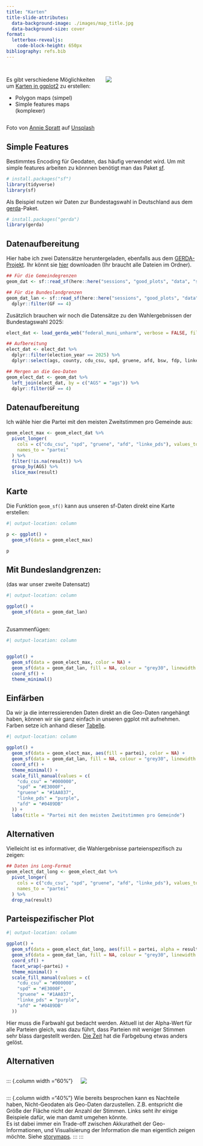 ```yaml
---
title: "Karten"
title-slide-attributes:
  data-background-image: ./images/map_title.jpg
  data-background-size: cover
format: 
  letterbox-revealjs:
    code-block-height: 650px
bibliography: refs.bib
---
```



## 

::: {.columns}

::: {.column width="50%"}
Es gibt verschiedene Möglichkeiten um [Karten in ggplot2](https://ggplot2-book.org/maps.html) zu erstellen:

- Polygon maps (simpel)
- Simple features maps (komplexer)

:::
::: {.column width="50%"}
![](./images/map_hochkant.jpg){.image-right}
:::
:::

::: {.image-ref}
Foto von <a href="https://unsplash.com/de/@anniespratt?utm_content=creditCopyText&utm_medium=referral&utm_source=unsplash">Annie Spratt</a> auf <a href="https://unsplash.com/de/fotos/weisse-und-grune-landkarten-der-bundesstaaten-AFB6S2kibuk?utm_content=creditCopyText&utm_medium=referral&utm_source=unsplash">Unsplash</a>
:::

## Simple Features

Bestimmtes [Encoding]{.highlight} für Geodaten, das häufig verwendet wird. 
Um mit simple features arbeiten zu könnnen benötigt man das Paket [sf](https://r-spatial.github.io/sf/).

```r
# install.packages("sf")
library(tidyverse)
library(sf)
```

Als Beispiel nutzen wir Daten zur Bundestagswahl in Deutschland aus dem [gerda](http://www.german-elections.com/r-package/)-Paket.

```r
# install.packages("gerda")
library(gerda)
```

## Datenaufbereitung

Hier habe ich zwei Datensätze heruntergeladen, ebenfalls aus dem [GERDA-Projekt](https://dataverse.harvard.edu/file.xhtml?fileId=10851934&version=9.1). Ihr könnt sie [hier](https://github.com/nickhaf/PlotWorkshop/tree/main/sessions/good_plots/data/shapefiles) downloaden (Ihr braucht alle Dateien im Ordner).

```r
## Für die Gemeindegrenzen
geom_dat <- sf::read_sf(here::here("sessions", "good_plots", "data", "shapefiles"), layer = "VG250_GEM")

## Für die Bundeslandgrenzen
geom_dat_lan <- sf::read_sf(here::here("sessions", "good_plots", "data", "shapefiles"), layer = "VG250_LAN") %>%
  dplyr::filter(GF == 4)
```

Zusätzlich brauchen wir noch die Datensätze zu den Wahlergebnissen der Bundestagswahl 2025:

```r
elect_dat <- load_gerda_web("federal_muni_unharm", verbose = FALSE, file_format = "rds") 

## Aufbereitung
elect_dat <- elect_dat %>%
  dplyr::filter(election_year == 2025) %>%
  dplyr::select(ags, county, cdu_csu, spd, gruene, afd, bsw, fdp, linke_pds, number_voters, eligible_voters)

## Mergen an die Geo-Daten
geom_elect_dat <- geom_dat %>%
  left_join(elect_dat, by = c("AGS" = "ags")) %>%
  dplyr::filter(GF == 4)
```

## Datenaufbereitung

Ich wähle hier die Partei mit den meisten Zweitstimmen pro Gemeinde aus:

```r
geom_elect_max <- geom_elect_dat %>%
  pivot_longer(
    cols = c("cdu_csu", "spd", "gruene", "afd", "linke_pds"), values_to = "result",
    names_to = "partei"
  ) %>%
  filter(!is.na(result)) %>%
  group_by(AGS) %>%
  slice_max(result)
```

## Karte 

Die Funktion `geom_sf()` kann aus unseren sf-Daten direkt eine Karte erstellen:


```r
#| output-location: column

p <- ggplot() +
  geom_sf(data = geom_elect_max)

p
```


## Mit Bundeslandgrenzen: 
(das war unser zweite Datensatz)

```r
#| output-location: column

ggplot() +
  geom_sf(data = geom_dat_lan)
```


## 

Zusammenfügen:

```r
#| output-location: column


ggplot() +
  geom_sf(data = geom_elect_max, color = NA) +
  geom_sf(data = geom_dat_lan, fill = NA, colour = "grey30", linewidth = 0.2) +
  coord_sf() +
  theme_minimal()
```


## Einfärben

Da wir ja die interressierenden Daten direkt an die Geo-Daten rangehängt haben, können wir sie ganz einfach in unseren ggplot mit aufnehmen. 
Farben setze ich anhand dieser [Tabelle](https://gist.github.com/Fischaela/0cf760f17672e3eb399193e48d7c6104). 

```r
#| output-location: column

ggplot() +
  geom_sf(data = geom_elect_max, aes(fill = partei), color = NA) +
  geom_sf(data = geom_dat_lan, fill = NA, colour = "grey30", linewidth = 0.2) +
  coord_sf() +
  theme_minimal() +
  scale_fill_manual(values = c(
    "cdu_csu" = "#000000",
    "spd" = "#E3000F",
    "gruene" = "#1AA037",
    "linke_pds" = "purple",
    "afd" = "#0489DB"
  )) +
  labs(title = "Partei mit den meisten Zweitstimmen pro Gemeinde")
```



## Alternativen

Vielleicht ist es informativer, die Wahlergebnisse parteienspezifisch zu zeigen: 

```r
## Daten ins Long-Format
geom_elect_dat_long <- geom_elect_dat %>%
  pivot_longer(
    cols = c("cdu_csu", "spd", "gruene", "afd", "linke_pds"), values_to = "result",
    names_to = "partei"
  ) %>% 
  drop_na(result)
```

## Parteispezifischer Plot

```r
#| output-location: column

ggplot() +
  geom_sf(data = geom_elect_dat_long, aes(fill = partei, alpha = result), color = NA) +
  geom_sf(data = geom_dat_lan, fill = NA, colour = "grey30", linewidth = 0.2) +
  coord_sf() +
  facet_wrap(~partei) +
  theme_minimal() +
  scale_fill_manual(values = c(
    "cdu_csu" = "#000000",
    "spd" = "#E3000F",
    "gruene" = "#1AA037",
    "linke_pds" = "purple",
    "afd" = "#0489DB"
  )) 
```


::: {.callout-warning}
Hier muss die Farbwahl gut bedacht werden. Aktuell ist der Alpha-Wert für alle Parteien gleich, was dazu führt, dass Parteien mit weniger Stimmen sehr blass dargestellt werden. [Die Zeit](https://www.zeit.de/politik/deutschland/2025-02/bundestagswahl-2025-wahlergebnisse-wahlkreise-live) hat die Farbgebung etwas anders gelöst. 
:::


## Alternativen

::: {.columns}
::: {.column width ="60%"}

![](./images/map_options.png)

:::
::: {.column width ="40%"}
Wie bereits besprochen kann es Nachteile haben, Nicht-Geodaten als Geo-Daten darzustellen. 
Z.B. entspricht die Größe der Fläche nicht der Anzahl der Stimmen. 
Links seht ihr einige Beispiele dafür, wie man damit umgehen könnte.  
Es ist dabei immer ein [Trade-off]{.highlight} zwischen Akkuratheit der Geo-Informationen, und Visualisierung der Information die man eigentlich zeigen möchte. 
Siehe [storymaps](https://storymaps.arcgis.com/stories/0e636a652d44484b9457f953994b212b). 
:::
:::
